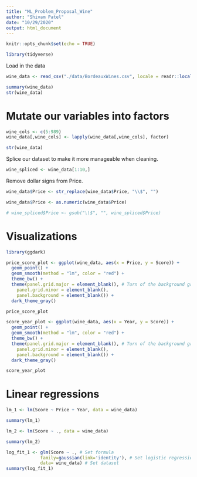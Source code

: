 ```yaml
---
title: "ML_Problem_Proposal_Wine"
author: "Shivam Patel"
date: "10/29/2020"
output: html_document
---
```


```r
knitr::opts_chunk$set(echo = TRUE)
```

```r
library(tidyverse)
```


Load in the data

```r
wine_data <- read_csv("./data/BordeauxWines.csv", locale = readr::locale(encoding = "latin1"))
```

```r
summary(wine_data)
str(wine_data)
```

# Mutate our variables into factors

```r
wine_cols <- c(5:989)
wine_data[,wine_cols] <- lapply(wine_data[,wine_cols], factor)

str(wine_data)
```

Splice our dataset to make it more manageable when cleaning.

```r
wine_spliced <- wine_data[1:10,]
```

Remove dollar signs from Price.

```r
wine_data$Price <- str_replace(wine_data$Price, "\\$", "")

wine_data$Price <- as.numeric(wine_data$Price)

# wine_spliced$Price <- gsub("\\$", "", wine_spliced$Price)
```

# Visualizations

```r
library(ggdark)

price_score_plot <- ggplot(wine_data, aes(x = Price, y = Score)) +
  geom_point() +
  geom_smooth(method = "lm", color = "red") +
  theme_bw() +
  theme(panel.grid.major = element_blank(), # Turn of the background grid
    panel.grid.minor = element_blank(),
    panel.background = element_blank()) +
  dark_theme_gray()

price_score_plot

score_year_plot <- ggplot(wine_data, aes(x = Year, y = Score)) +
  geom_point() +
  geom_smooth(method = "lm", color = "red") +
  theme_bw() +
  theme(panel.grid.major = element_blank(), # Turn of the background grid
    panel.grid.minor = element_blank(),
    panel.background = element_blank()) +
  dark_theme_gray()

score_year_plot
```

# Linear regressions

```r
lm_1 <- lm(Score ~ Price + Year, data = wine_data)

summary(lm_1)
```

```r
lm_2 <- lm(Score ~ ., data = wine_data)

summary(lm_2)
```


```r
log_fit_1 <- glm(Score ~ ., # Set formula
             family=gaussian(link='identity'), # Set logistic regression
             data= wine_data) # Set dataset
summary(log_fit_1)
```

